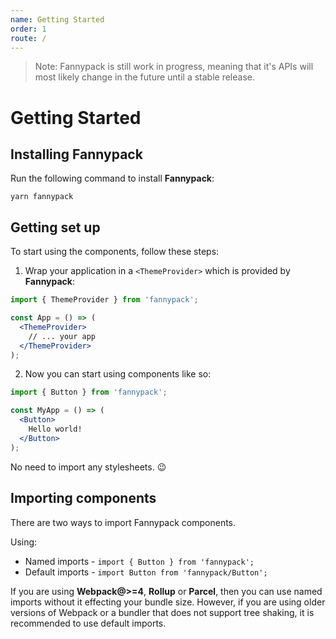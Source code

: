 ```yaml
---
name: Getting Started
order: 1
route: /
---
```


> Note: Fannypack is still work in progress, meaning that it's APIs will most likely change in the future until a stable release.

# Getting Started

## Installing Fannypack

Run the following command to install **Fannypack**:

```curl
yarn fannypack
```

## Getting set up

To start using the components, follow these steps:

1. Wrap your application in a `<ThemeProvider>` which is provided by **Fannypack**:

```jsx
import { ThemeProvider } from 'fannypack';

const App = () => (
  <ThemeProvider>
    // ... your app
  </ThemeProvider>
);
```

2. Now you can start using components like so:

```jsx
import { Button } from 'fannypack';

const MyApp = () => (
  <Button>
    Hello world!
  </Button>
);
```

No need to import any stylesheets. 😉

## Importing components

There are two ways to import Fannypack components.

Using:

- Named imports - `import { Button } from 'fannypack';`
- Default imports - `import Button from 'fannypack/Button';`

If you are using **Webpack@>=4**, **Rollup** or **Parcel**, then you can use named imports without it effecting your bundle size. However, if you are using older versions of Webpack or a bundler that does not support tree shaking, it is recommended to use default imports.

